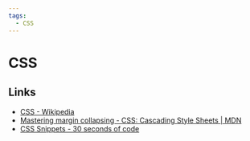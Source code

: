 ```yaml
---
tags:
  - CSS
---
```


# CSS

## Links

- [CSS - Wikipedia](https://en.wikipedia.org/wiki/CSS)
- [Mastering margin collapsing - CSS: Cascading Style Sheets | MDN](https://developer.mozilla.org/en-US/docs/Web/CSS/CSS_Box_Model/Mastering_margin_collapsing)
- [CSS Snippets - 30 seconds of code](https://www.30secondsofcode.org/css/p/1/)
